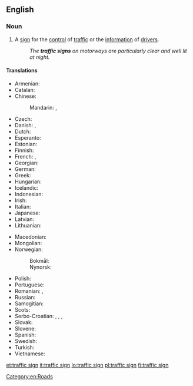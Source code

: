 ==English==

===Noun===
{{en-noun}}

# A [[sign]] for the [[control]] of [[traffic]] or the [[information]] of [[drivers]].
#: ''The '''traffic signs''' on motorways are particularly clear and well lit at night.''

====Translations====
{{trans-top|traffic sign}}
* Armenian: {{t|hy|երթևեկության նշան}}
* Catalan: {{t|ca|senyal de trànsit}}
* Chinese:
*: Mandarin: {{t|cmn|交通標誌|sc=Hani}}, {{t|cmn|交通标志|tr=jiāotōng biāozhì|sc=Hani}}
* Czech: {{t|cs|dopravní značka}}
* Danish: {{t|da|færdselstavle|c}}, {{t|da|vejskilt|n}}
* Dutch: {{t+|nl|verkeersbord|n}}
* Esperanto: {{t|eo|trafiksigno}}
* Estonian: {{t+|et|liiklusmärk}}
* Finnish: {{t+|fi|liikennemerkki}}
* French: {{t+|fr|panneau|m}}, {{t+|fr|panneau de signalisation|m}}
* Georgian: {{t|ka|საგზაო ნიშანი|sc=Geor}}
* German: {{t+|de|Verkehrszeichen|n}}
* Greek: {{t+|el|πινακίδα|f|sc=Grek}}
* Hungarian: {{t|hu|közlekedési jelzőtábla}}
* Icelandic: {{t|is|umferðarmerki}}
* Indonesian: {{t|id|rambu lalu lintas}}
* Irish: {{t|ga|comhartha tráchta|m}}
* Italian: {{t|it|segnale stradale}}
* Japanese: {{t+|ja|道路標識|tr=どうろひょうしき, dōro hyōshiki|sc=Jpan}}
* Latvian: {{t|lv|ceļazīme}}
* Lithuanian: {{t|lt|kelio ženklas}}
{{trans-mid}}
* Macedonian: {{t|mk|сообраќаен знак|m|tr=soobráḱaen znak|sc=Cyrl}}
* Mongolian: {{t|mn|замын тэмдэг|sc=Cyrl}}
* Norwegian: {{t|no|trafikkskilt}}
*: Bokmål: {{t|nb|trafikkskilt}}
*: Nynorsk: {{t|nn|trafikkskilt}}
* Polish: {{t+|pl|znak drogowy}}
* Portuguese: {{t+|pt|placa|f}}
* Romanian: {{t|ro|semn de circulație|n}}, {{t|ro|indicator rutier|n}}
* Russian: {{t|ru|доро́жный знак|m}}
* Samogitian: {{t|sgs|kelė znuoks}}
* Scots: {{t|sco|traffec sign}}
* Serbo-Croatian: {{t|sh|prometni znak|m}}, {{t|sh|saobraćajni znak|m}}, {{t|sh|прометни знак|m}}, {{t|sh|саобраћајни знак|m}}
* Slovak: {{t|sk|dopravná značka}}
* Slovene: {{t|sl|prometna signalizacija}}
* Spanish: {{t|es|señal de tráfico|f}}
* Swedish: {{t+|sv|vägmärke}}
* Turkish: {{t+|tr|trafik işaretleri}}
* Vietnamese: {{t|vi|biển báo giao thông}}
{{trans-bottom}}

[[Category:en:Roads]]

[[et:traffic sign]]
[[it:traffic sign]]
[[lo:traffic sign]]
[[pl:traffic sign]]
[[fi:traffic sign]]